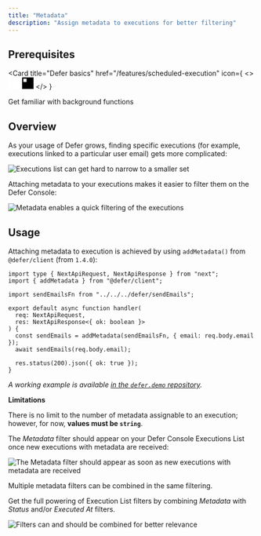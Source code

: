 ```yaml
---
title: "Metadata"
description: "Assign metadata to executions for better filtering"
---
```


## Prerequisites

<Card
  title="Defer basics"
  href="/features/scheduled-execution"
  icon={
    <>
      <svg
        width="24"
        height="24"
        viewBox="0 0 40 41"
        fill="none"
        xmlns="http://www.w3.org/2000/svg"
        className="hidden dark:block"
      >
        <path
          fillRule="evenodd"
          clipRule="evenodd"
          d="M40 0.5V40.5H0V0.5H40ZM15.7143 4.78571H4.28571V16.2143H15.7143V4.78571ZM4.28571 20.5H20V4.78571H25.7143V26.2143H4.28571V20.5ZM4.28571 36.2143V30.5H30V4.78571H35.7143V36.2143H4.28571Z"
          fill="white"
        />
      </svg>
      <svg
        width="24"
        height="24"
        viewBox="0 0 40 41"
        fill="none"
        xmlns="http://www.w3.org/2000/svg"
        className="block dark:hidden"
      >
        <path
          fillRule="evenodd"
          clipRule="evenodd"
          d="M40 0.5V40.5H0V0.5H40ZM15.7143 4.78571H4.28571V16.2143H15.7143V4.78571ZM4.28571 20.5H20V4.78571H25.7143V26.2143H4.28571V20.5ZM4.28571 36.2143V30.5H30V4.78571H35.7143V36.2143H4.28571Z"
          fill="black"
        />
      </svg>
    </>
  }
>
  Get familiar with background functions
</Card>

## Overview

As your usage of Defer grows, finding specific executions (for example, executions linked to a particular user email) gets more complicated:

<Frame>
  <img
    src="/images/features/execution-metadata/list.png"
    alt="Executions list can get hard to narrow to a smaller set"
  />
</Frame>

Attaching metadata to your executions makes it easier to filter them on the Defer Console:

<Frame>
  <img
    src="/images/features/execution-metadata/filter.png"
    alt="Metadata enables a quick filtering of the executions"
  />
</Frame>

## Usage

Attaching metadata to execution is achieved by using `addMetadata()` from `@defer/client` (from `1.4.0`):

```tsx src/sendEmails.ts
import type { NextApiRequest, NextApiResponse } from "next";
import { addMetadata } from "@defer/client";

import sendEmailsFn from "../../../defer/sendEmails";

export default async function handler(
  req: NextApiRequest,
  res: NextApiResponse<{ ok: boolean }>
) {
  const sendEmails = addMetadata(sendEmailsFn, { email: req.body.email });
  await sendEmails(req.body.email);

  res.status(200).json({ ok: true });
}
```

_A working example is available [in the `defer.demo` repository](https://github.com/defer-run/defer.demo/blob/master/nextjs/pages/api/emails/succeed.ts#L14)._

<Info>

**Limitations**

There is no limit to the number of metadata assignable to an execution; however, for now, **values must be `string`**.

</Info>

The _Metadata_ filter should appear on your Defer Console Executions List once new executions with metadata are received:

<Frame>
  <img
    src="/images/features/execution-metadata/filters-with-metadata.png"
    alt="The Metadata filter should appear as soon as new executions with metadata are received"
  />
</Frame>

<br />

<Tip>

Multiple metadata filters can be combined in the same filtering.

Get the full powering of Execution List filters by combining _Metadata_ with _Status_ and/or _Executed At_ filters.

</Tip>

<Frame>
  <img
    src="/images/features/execution-metadata/combine-filters.png"
    alt="Filters can and should be combined for better relevance"
  />
</Frame>
